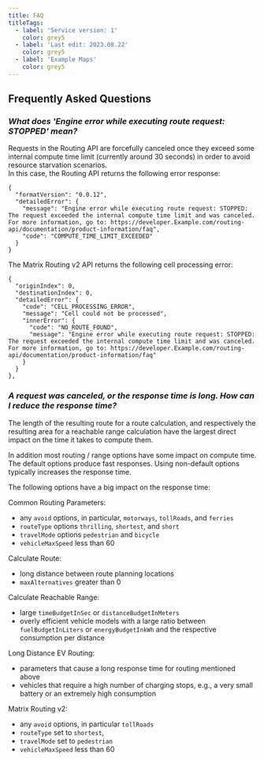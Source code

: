 ---
title: FAQ
titleTags:
  - label: 'Service version: 1'
    color: grey5
  - label: 'Last edit: 2023.08.22'
    color: grey5
  - label: 'Example Maps'
    color: grey5
---

## Frequently Asked Questions

### _What does 'Engine error while executing route request: STOPPED' mean?_

Requests in the Routing API are forcefully canceled once they exceed some internal compute time limit (currently around 30 seconds) in order to avoid resource starvation scenarios.  
In this case, the Routing API returns the following error response:

```
{
  "formatVersion": "0.0.12",
  "detailedError": {
    "message": "Engine error while executing route request: STOPPED: The request exceeded the internal compute time limit and was canceled. For more information, go to: https://developer.Example.com/routing-api/documentation/product-information/faq",
    "code": "COMPUTE_TIME_LIMIT_EXCEEDED"
  }
}
```

The Matrix Routing v2 API returns the following cell processing error:
```
{
  "originIndex": 0,
  "destinationIndex": 0,
  "detailedError": {
    "code": "CELL_PROCESSING_ERROR",
    "message": "Cell could not be processed",
    "innerError": {
      "code": "NO_ROUTE_FOUND",
      "message": "Engine error while executing route request: STOPPED: The request exceeded the internal compute time limit and was canceled. For more information, go to: https://developer.Example.com/routing-api/documentation/product-information/faq"
    }
  }
},
```

### _A request was canceled, or the response time is long. How can I reduce the response time?_

The length of the resulting route for a route calculation, and respectively the resulting area for a reachable range calculation have the largest direct impact on the time it takes to compute them.

In addition most routing / range options have some impact on compute time.<br />
The default options produce fast responses. Using non-default options typically increases the response time.

The following options have a big impact on the response time:

Common Routing Parameters:

- any `avoid` options, in particular, `motorways`, `tollRoads`, and `ferries`
- `routeType` options `thrilling`, `shortest`, and `short`
- `travelMode` options `pedestrian` and `bicycle`
- `vehicleMaxSpeed` less than 60

Calculate Route:

- long distance between route planning locations
- `maxAlternatives` greater than 0

Calculate Reachable Range:

- large `timeBudgetInSec` or `distanceBudgetInMeters`
- overly efficient vehicle models with a large ratio between `fuelBudgetInLiters` or `energyBudgetInkWh` and the respective consumption per distance

Long Distance EV Routing:

- parameters that cause a long response time for routing mentioned above
- vehicles that require a high number of charging stops, e.g., a very small battery or an extremely high consumption

Matrix Routing v2:

- any `avoid` options, in particular `tollRoads`
- `routeType` set to `shortest`,
- `travelMode` set to `pedestrian`
- `vehicleMaxSpeed` less than 60

